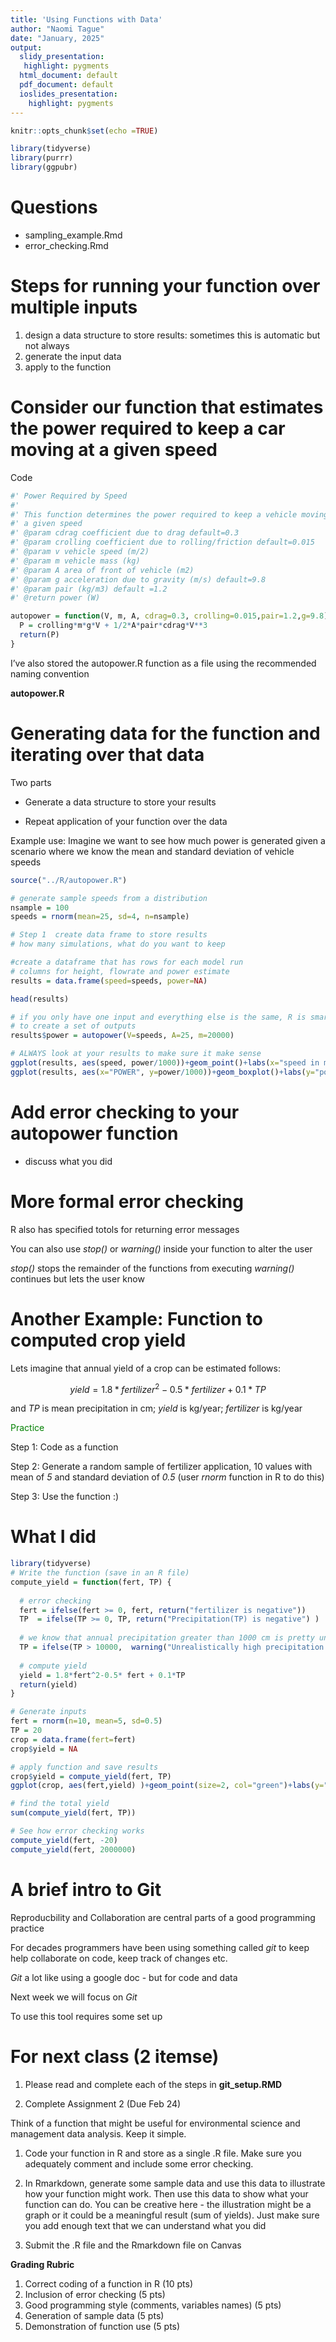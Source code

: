 ```yaml
---
title: 'Using Functions with Data'
author: "Naomi Tague"
date: "January, 2025"
output:
  slidy_presentation:
   highlight: pygments
  html_document: default
  pdf_document: default
  ioslides_presentation:
    highlight: pygments
---
```


```r
knitr::opts_chunk$set(echo =TRUE)

library(tidyverse)
library(purrr)
library(ggpubr)
```

# Questions

* sampling_example.Rmd
* error_checking.Rmd

# Steps for running your function over multiple inputs

1. design a data structure to store results: sometimes this is automatic but not always
2. generate the input data
3. apply to the function



# Consider our function that estimates the power required to keep a car moving at a given speed
 Code

```r

#' Power Required by Speed
#'
#' This function determines the power required to keep a vehicle moving at 
#' a given speed
#' @param cdrag coefficient due to drag default=0.3 
#' @param crolling coefficient due to rolling/friction default=0.015
#' @param v vehicle speed (m/2)
#' @param m vehicle mass (kg)
#' @param A area of front of vehicle (m2)
#' @param g acceleration due to gravity (m/s) default=9.8
#' @param pair (kg/m3) default =1.2
#' @return power (W)

autopower = function(V, m, A, cdrag=0.3, crolling=0.015,pair=1.2,g=9.8) {
  P = crolling*m*g*V + 1/2*A*pair*cdrag*V**3
  return(P)
}

```

I've also stored the autopower.R function as a file  using the recommended naming convention

**autopower.R**


# Generating data for the function and iterating over that data

Two parts

* Generate a data structure to store your results

* Repeat application of your function over the data


Example use: Imagine we want to see how much power is generated given a scenario where we know the mean and standard deviation of vehicle speeds


```r

source("../R/autopower.R")

# generate sample speeds from a distribution
nsample = 100
speeds = rnorm(mean=25, sd=4, n=nsample)

# Step 1  create data frame to store results 
# how many simulations, what do you want to keep

#create a dataframe that has rows for each model run
# columns for height, flowrate and power estimate
results = data.frame(speed=speeds, power=NA)

head(results)

# if you only have one input and everything else is the same, R is smart enough
# to create a set of outputs
results$power = autopower(V=speeds, A=25, m=20000)

# ALWAYS look at your results to make sure it make sense
ggplot(results, aes(speed, power/1000))+geom_point()+labs(x="speed in m/s", y="power in kW")
ggplot(results, aes(x="POWER", y=power/1000))+geom_boxplot()+labs(y="power in kW", x="")

```

# Add error checking to your autopower function

* discuss what you did

# More formal error checking

R also has specified totols for returning error messages

You can also use *stop()* or *warning()* inside your function to 
alter the user

*stop()* stops the remainder of the functions from executing
*warning()* continues but lets the user know


# Another Example: Function to computed crop yield

Lets imagine that annual yield of a crop can be estimated follows:


$$ yield =  1.8*fertilizer^2 - 0.5*fertilizer  + 0.1*TP $$


and *TP* is mean precipitation in cm; *yield* is kg/year; *fertilizer* is kg/year

<span style="color:green">Practice</span>

Step 1: Code as a function 

Step 2: Generate a random sample of fertilizer application, 10 values
with mean of *5* and standard deviation of *0.5*
(user *rnorm* function in R to do this)

Step 3: Use the function :)

# What I did

```r

library(tidyverse)
# Write the function (save in an R file)
compute_yield = function(fert, TP) {
  
  # error checking
  fert = ifelse(fert >= 0, fert, return("fertilizer is negative"))
  TP  = ifelse(TP >= 0, TP, return("Precipitation(TP) is negative") )
  
  # we know that annual precipitation greater than 1000 cm is pretty unlikely so if we get that something is probably wrong so we warn the user (but we let the function continue just in case) 
  TP = ifelse(TP > 10000,  warning("Unrealistically high precipitation (TP)"),TP)
  
  # compute yield
  yield = 1.8*fert^2-0.5* fert + 0.1*TP
  return(yield)
}

# Generate inputs
fert = rnorm(n=10, mean=5, sd=0.5)
TP = 20
crop = data.frame(fert=fert)
crop$yield = NA

# apply function and save results
crop$yield = compute_yield(fert, TP)
ggplot(crop, aes(fert,yield) )+geom_point(size=2, col="green")+labs(y="Crop yield kg/yr",x="Fertilizer kg/yr")

# find the total yield
sum(compute_yield(fert, TP))

# See how error checking works
compute_yield(fert, -20)
compute_yield(fert, 2000000)
```

# A brief intro to Git 

Reproducbility and Collaboration are central parts of a good programming practice

For decades programmers have been using something called *git* to keep help collaborate on code, keep track of changes etc. 

*Git* a lot like using a google doc - but for code and data

Next week we will focus on *Git*

To use this tool requires some set up

# For next class (2 itemse)

1.  Please read and complete each of the steps in
**git_setup.RMD**


2. Complete Assignment 2 (Due Feb 24)

Think of a function that might be useful for environmental science and management data analysis. Keep it simple.

1. Code your function in R and store as a single .R file. Make sure you adequately comment and include some error checking.  

2. In Rmarkdown, generate some sample data and use this data to illustrate how your function might work. Then use this data to show what your function can do. You can be creative here - the illustration might be a graph or it could be a meaningful result (sum of yields). Just make sure you add enough text that we can understand what you did

3. Submit the .R file and the Rmarkdown file on Canvas

**Grading Rubric**

1. Correct coding of a function in R (10 pts)
2. Inclusion of error checking (5 pts)
3. Good programming style (comments, variables names) (5 pts)
4. Generation of sample data (5 pts)
5. Demonstration of function use (5 pts)



